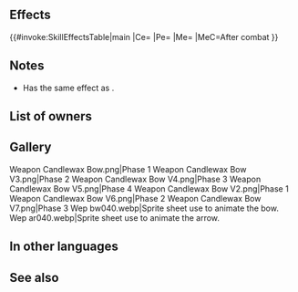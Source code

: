 {{Weapon Infobox
|tagid=SID_ロウソクの弓
|weaponType=Bow
|might=8
|range=2
|effectiveness=flying
|effect=Effective against flying foes. Grants Atk/Spd/Def/Res+3. After combat, deals 6 damage to unit.
|cost=200
|exclusive=0
|next=Candlewax Bow+
|promotionRarity=5
|promotionTier=1
|required=Steel Bow
|userVersion1=Bow
|userVersion2=Arrow
|statModifiers=0,11,3,3,3
|properties=
}}
==Effects==
{{#invoke:SkillEffectsTable|main
|Ce={{Eft|Effectiveness|{{Mt|Flying}}}} 
|Pe={{Eft|Stat Boosts|Atk/Spd/Def/Res|3}}
|Me={{Eft|Damage|6}}
|MeC=After combat
}}

==Notes==
{{Effective damage bonus|flying}}
* Has the same effect as {{St|Fury 3}}.
{{After combat note}}
{{DamageToUnit}}
==List of owners==
{{Skill Hero List}}
==Gallery==
<gallery>
Weapon Candlewax Bow.png|Phase 1
Weapon Candlewax Bow V3.png|Phase 2
Weapon Candlewax Bow V4.png|Phase 3
Weapon Candlewax Bow V5.png|Phase 4
Weapon Candlewax Bow V2.png|Phase 1
Weapon Candlewax Bow V6.png|Phase 2
Weapon Candlewax Bow V7.png|Phase 3
Wep bw040.webp|Sprite sheet use to animate the bow.
Wep ar040.webp|Sprite sheet use to animate the arrow.
</gallery>
==In other languages==
{{OtherLanguages
|japanese=ロウソクの弓
|german=Wachsbogen
|spanishEU=Arco de cera
|spanishLA=Arco de cera
|french=Arc de cire
|italian=Arco di cera
|chineseTW=蠟燭之弓
|portuguese=Arco tocha
}}
==See also==
{{See also skills|cond=Description LIKE '%grants Atk/Spd/Def/Res+_.%deals _ damage to unit%'|columns=3}}
{{Weapons Navbox}}